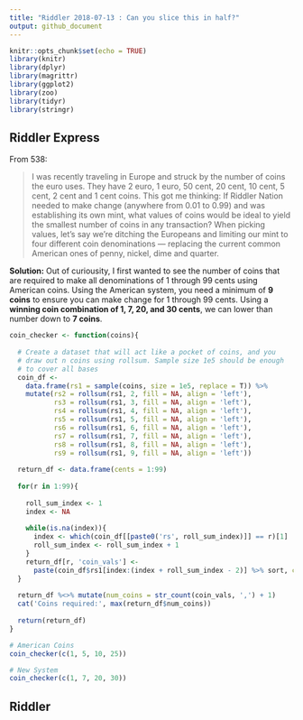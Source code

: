 ```yaml
---
title: "Riddler 2018-07-13 : Can you slice this in half?"
output: github_document
---
```


```r
knitr::opts_chunk$set(echo = TRUE)
library(knitr)
library(dplyr)
library(magrittr)
library(ggplot2)
library(zoo)
library(tidyr)
library(stringr)
```

## Riddler Express

From 538:

> I was recently traveling in Europe and struck by the number of coins the euro uses. They have 2 euro, 1 euro, 50 cent, 20 cent, 10 cent, 5 cent, 2 cent and 1 cent coins. This got me thinking: If Riddler Nation needed to make change (anywhere from 0.01 to 0.99) and was establishing its own mint, what values of coins would be ideal to yield the smallest number of coins in any transaction? When picking values, let’s say we’re ditching the Europeans and limiting our mint to four different coin denominations — replacing the current common American ones of penny, nickel, dime and quarter.

**Solution:** Out of curiousity, I first wanted to see the number of coins that are required to make all denominations of 1 through 99 cents using American coins. Using the American system, you need a minimum of **9 coins** to ensure you can make change for 1 through 99 cents. Using a **winning coin combination of 1, 7, 20, and 30 cents**, we can lower than number down to **7 coins**.

```r

coin_checker <- function(coins){
  
  # Create a dataset that will act like a pocket of coins, and you
  # draw out n coins using rollsum. Sample size 1e5 should be enough
  # to cover all bases
  coin_df <- 
    data.frame(rs1 = sample(coins, size = 1e5, replace = T)) %>%
    mutate(rs2 = rollsum(rs1, 2, fill = NA, align = 'left'),
           rs3 = rollsum(rs1, 3, fill = NA, align = 'left'),
           rs4 = rollsum(rs1, 4, fill = NA, align = 'left'),
           rs5 = rollsum(rs1, 5, fill = NA, align = 'left'),
           rs6 = rollsum(rs1, 6, fill = NA, align = 'left'),
           rs7 = rollsum(rs1, 7, fill = NA, align = 'left'),
           rs8 = rollsum(rs1, 8, fill = NA, align = 'left'),
           rs9 = rollsum(rs1, 9, fill = NA, align = 'left'))
  
  return_df <- data.frame(cents = 1:99)
  
  for(r in 1:99){
    
    roll_sum_index <- 1
    index <- NA
    
    while(is.na(index)){
      index <- which(coin_df[[paste0('rs', roll_sum_index)]] == r)[1]
      roll_sum_index <- roll_sum_index + 1
    }
    return_df[r, 'coin_vals'] <- 
      paste(coin_df$rs1[index:(index + roll_sum_index - 2)] %>% sort, collapse = ', ')
  }
  
  return_df %<>% mutate(num_coins = str_count(coin_vals, ',') + 1)
  cat('Coins required:', max(return_df$num_coins))
  
  return(return_df)
}

```

```r
# American Coins
coin_checker(c(1, 5, 10, 25))
```

```r
# New System
coin_checker(c(1, 7, 20, 30))
```

## Riddler


